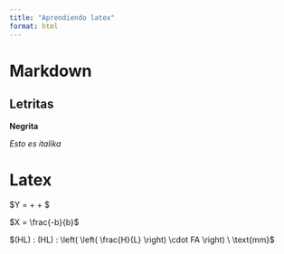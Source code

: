 ```yaml
---
title: "Aprendiendo latex"
format: html
---
```


# Markdown
## Letritas

**Negrita**


_Esto es italika_









# Latex

$Y = \mu + \tau + \epsilon $


$X = \frac{-b}{b}$


$(HL) : (HL) : \left( \left( \frac{H}{L} \right) \cdot FA \right) \ \text{mm}$
















